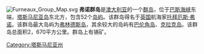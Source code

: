 {{unreferenced|time=2009-10-20T03:21:21+00:00}}
[[Image:Furneaux_Group_Map.svg|right]]
'''弗诺群岛'''是[[澳大利亚|澳大利亚]]的一个[[群岛|群岛]]，位于[[巴斯海峡|巴斯海峡]]东端，[[塔斯马尼亚岛|塔斯马尼亚岛]]东北方，包含52个[[岛屿|岛屿]]。该群岛得名于[[英国|英国]]航海家[[托拜厄斯·弗诺|托拜厄斯·弗诺]]。该群岛最大岛屿为[[弗林德斯岛|弗林德斯岛]]，其余较大的岛屿有[[巴伦角岛|巴伦角岛]]、[[克拉克岛|克拉克岛]]。该群岛总面积2，670平方公里。群岛上有锡矿。

[[Category:塔斯马尼亚州|Category:塔斯马尼亚州]]